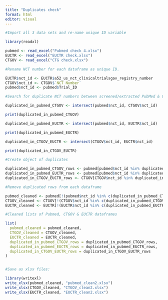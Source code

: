 ```yaml
---
title: "Duplicates check"
format: html
editor: visual
---
```


```r

#Import all 3 data sets and re-name unique ID variable

library(readxl)

pubmed <- read_excel("Pubmed check 4.xlsx")
EUCTR <- read_excel("EUCTR check.xlsx")
CTGOV <- read_excel("CTG check.xlsx")

#Rename NCT number for each dataframe as unique ID.

EUCTR$nct_id <- EUCTR$a52_us_nct_clinicaltrialsgov_registry_number
CTGOV$nct_id <- CTGOV$`NCT Number`
pubmed$nct_id <- pubmed$Trial_ID

```

```r

#Search for duplicate NCT numbers between screened/extracted PubMed & CTGOV screened:

duplicated_in_pubmed_CTGOV <- intersect(pubmed$nct_id, CTGOV$nct_id)

print(duplicated_in_pubmed_CTGOV)

```

```r

duplicated_in_pubmed_EUCTR <- intersect(pubmed$nct_id, EUCTR$nct_id)

print(duplicated_in_pubmed_EUCTR)

```

```r

duplicated_in_CTGOV_EUCTR <- intersect(CTGOV$nct_id, EUCTR$nct_id)

print(duplicated_in_CTGOV_EUCTR)

```

```r

#Create object of duplicates

duplicated_in_pubmed_CTGOV_rows <- pubmed[pubmed$nct_id %in% duplicated_in_pubmed_CTGOV, ]
duplicated_in_pubmed_EUCTR_rows <- pubmed[pubmed$nct_id %in% duplicated_in_pubmed_EUCTR, ]
duplicated_in_CTGOV_EUCTR_rows <- CTGOV[CTGOV$nct_id %in% duplicated_in_CTGOV_EUCTR, ]

```

```r

#Remove duplicated rows from each dataframe

pubmed_cleaned <- pubmed[!(pubmed$nct_id %in% c(duplicated_in_pubmed_CTGOV, duplicated_in_pubmed_EUCTR)), ]
CTGOV_cleaned <- CTGOV[!(CTGOV$nct_id %in% c(duplicated_in_pubmed_CTGOV, duplicated_in_CTGOV_EUCTR)), ]
EUCTR_cleaned <- EUCTR[!(EUCTR$nct_id %in% c(duplicated_in_pubmed_EUCTR, duplicated_in_CTGOV_EUCTR)), ]

```

```r

#Cleaned lists of Pubmed, CTGOV & EUCTR dataframes

list(
  pubmed_cleaned = pubmed_cleaned,
  CTGOV_cleaned = CTGOV_cleaned,
  EUCTR_cleaned = EUCTR_cleaned,
  duplicated_in_pubmed_CTGOV_rows = duplicated_in_pubmed_CTGOV_rows,
  duplicated_in_pubmed_EUCTR_rows = duplicated_in_pubmed_EUCTR_rows,
  duplicated_in_CTGOV_EUCTR_rows = duplicated_in_CTGOV_EUCTR_rows
)


#Save as xlsx files:

library(writexl)
write_xlsx(pubmed_cleaned, "pubmed_clean2.xlsx")
write_xlsx(CTGOV_cleaned, "CTGOV_clean2.xlsx")
write_xlsx(EUCTR_cleaned, "EUCTR_clean2.xlsx")

```

